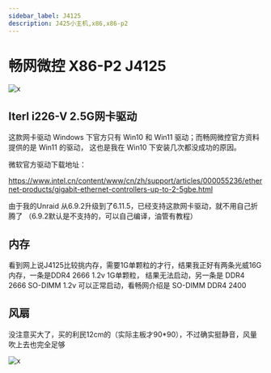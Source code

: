```yaml
---
sidebar_label: J4125
description: J425小主机,x86,x86-p2
---
```


# 畅网微控 X86-P2 J4125

![x](/img/docs/mini-pc/j4125_1.JPG)

## Iterl i226-V 2.5G网卡驱动

这款网卡驱动 Windows 下官方只有 Win10 和 Win11 驱动；而畅网微控官方资料提供的是 Win11 的驱动，
这也是我在 Win10 下安装几次都没成功的原因。

微软官方驱动下载地址：

https://www.intel.cn/content/www/cn/zh/support/articles/000055236/ethernet-products/gigabit-ethernet-controllers-up-to-2-5gbe.html

由于我的Unraid 从6.9.2升级到了6.11.5，已经支持这款网卡驱动，就不用自己折腾了
（6.9.2默认是不支持的，可以自己编译，油管有教程）
## 内存

看到网上说J4125比较挑内存，需要1G单颗粒的才行，结果我正好有两条光威16G内存，一条是DDR4 2666 1.2v 1G单颗粒，
结果无法启动，另一条是 DDR4 2666 SO-DIMM 1.2v 可以正常启动，看畅网介绍是 SO-DIMM DDR4 2400

## 风扇

没注意买大了，买的利民12cm的（实际主板才90*90），不过确实挺静音，风量吹上去也完全足够

![x](/img/docs/mini-pc/j4125_3.JPG)